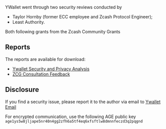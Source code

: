 
YWallet went through two security reviews conducted by
- Taylor Hornby (former ECC employee and Zcash Protocol Engineer);
- Least Authority.

Both following grants from the Zcash Community Grants

## Reports

The reports are available for download:
- [Ywallet Security and Privacy Analysis](audit1.pdf)
- [ZCG Consultation Feedback](audit2.pdf)

## Disclosure

If you find a security issue, please report it to the author
via email to [Ywallet Email](mailto:ywallet2000@gmail.com)

For encrypted communication, use the following AGE public key
`age1ys5w8jljape5nr40n4gg2zfh6a5tf4eq6xfsftlw8dmnnfeczd3q2pqgnd`


